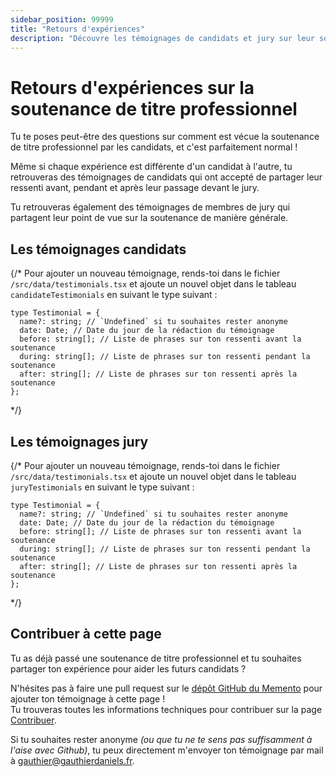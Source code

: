 ```yaml
---
sidebar_position: 99999
title: "Retours d'expériences"
description: "Découvre les témoignages de candidats et jury sur leur soutenance de titre professionnel : leurs ressentis avant, pendant et après leur passage devant le jury."
---
```



# Retours d'expériences sur la soutenance de titre professionnel

Tu te poses peut-être des questions sur comment est vécue la soutenance de titre professionnel par les candidats,
et c'est parfaitement normal !

Même si chaque expérience est différente d'un candidat à l'autre, tu retrouveras des témoignages de candidats qui ont
accepté de partager leur ressenti avant, pendant et après leur passage devant le jury.

Tu retrouveras également des témoignages de membres de jury qui partagent leur point de vue sur la soutenance de manière générale.

## Les témoignages candidats

<Testimonials type="candidates" />

{/*
Pour ajouter un nouveau témoignage, rends-toi dans le fichier `/src/data/testimonials.tsx` et ajoute un nouvel objet
dans le tableau `candidateTestimonials` en suivant le type suivant :

```tsx
type Testimonial = {
  name?: string; // `Undefined` si tu souhaites rester anonyme
  date: Date; // Date du jour de la rédaction du témoignage
  before: string[]; // Liste de phrases sur ton ressenti avant la soutenance
  during: string[]; // Liste de phrases sur ton ressenti pendant la soutenance
  after: string[]; // Liste de phrases sur ton ressenti après la soutenance
};
```
*/}

## Les témoignages jury

<Testimonials type="jury" />

{/*
Pour ajouter un nouveau témoignage, rends-toi dans le fichier `/src/data/testimonials.tsx` et ajoute un nouvel objet
dans le tableau `juryTestimonials` en suivant le type suivant :

```tsx
type Testimonial = {
  name?: string; // `Undefined` si tu souhaites rester anonyme
  date: Date; // Date du jour de la rédaction du témoignage
  before: string[]; // Liste de phrases sur ton ressenti avant la soutenance
  during: string[]; // Liste de phrases sur ton ressenti pendant la soutenance
  after: string[]; // Liste de phrases sur ton ressenti après la soutenance
};
```
*/}

## Contribuer à cette page

Tu as déjà passé une soutenance de titre professionnel et tu souhaites partager ton expérience pour aider les futurs candidats ?

N'hésites pas à faire une pull request sur le [dépôt GitHub du Memento](https://github.com/preparation-tp/memento-dev) pour ajouter ton témoignage à cette page !  
Tu trouveras toutes les informations techniques pour contribuer sur la page [Contribuer](/contribuer).

Si tu souhaites rester anonyme _(ou que tu ne te sens pas suffisamment à l'aise avec Github)_, tu peux directement m'envoyer ton témoignage par mail à [gauthier@gauthierdaniels.fr](mailto:gauthier@gauthierdaniels.fr).